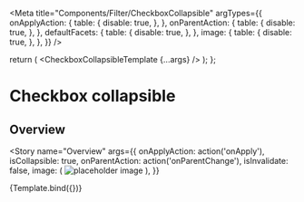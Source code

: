 



<Meta
  title="Components/Filter/CheckboxCollapsible"
  argTypes={{
    onApplyAction: {
      table: {
        disable: true,
      },
    },
    onParentAction: {
      table: {
        disable: true,
      },
    },
    defaultFacets: {
      table: {
        disable: true,
      },
    },
    image: {
      table: {
        disable: true,
      },
    },
  }}
/>

  return (
    <Box w="8xl">
      <CheckboxCollapsibleTemplate {...args} />
    </Box>
  );
};

# Checkbox collapsible

<ArgsTable of={CheckboxCollapsibleTemplate} />

## Overview

<Story
  name="Overview"
  args={{
    onApplyAction: action('onApply'),
    isCollapsible: true,
    onParentAction: action('onParentChange'),
    isInvalidate: false,
    image: (
      <img src="https://placekitten.com/g/220/100" alt="placeholder image" />
    ),
  }}
>
  {Template.bind({})}
</Story>
